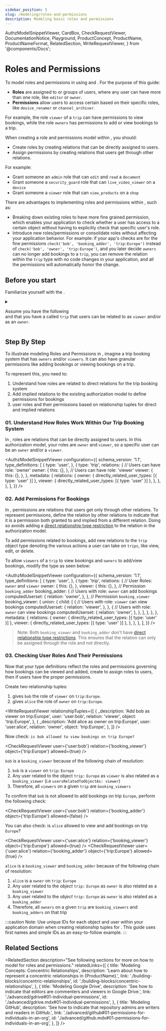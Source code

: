 ```yaml
---
sidebar_position: 5
slug: /modeling/roles-and-permissions
description: Modeling basic roles and permissions
---
```


  AuthzModelSnippetViewer,
  CardBox,
  CheckRequestViewer,
  DocumentationNotice,
  Playground,
  ProductConcept,
  ProductName,
  ProductNameFormat,
  RelatedSection,
  WriteRequestViewer,
} from '@components/Docs';

# Roles and Permissions

<DocumentationNotice />

To model roles and permissions in <ProductName format={ProductNameFormat.ProductLink}/> using <ProductConcept section="what-is-an-authorization-model" linkName="authorization models" /> and <ProductConcept section="what-is-a-relationship-tuple" linkName="relationship tuples" />. For the purpose of this guide:

- **Roles** are assigned to <ProductConcept section="what-is-a-user" linkName="users" /> or groups of users, where any user can have more than one role, like `editor` or `owner`.
- **Permissions** allow users to access certain <ProductConcept section="what-is-an-object" linkName="objects" /> based on their specific roles, like `device_renamer` or `channel_archiver`.

For example, the role `viewer` of a `trip` can have permissions to view bookings, while the role `owners` has permissions to add or view bookings to a trip.

<CardBox title="When to use" appearance="filled">

When creating a role and permissions model within <ProductName format={ProductNameFormat.ShortForm}/>, you should:

- Create roles by creating relations that can be directly assigned to users.
- Assign permissions by creating relations that users get through other relations.

For example:

- Grant someone an `admin` role that can `edit` and `read` a `document`
- Grant someone a `security_guard` role that can `live_video_viewer` on a `device`
- Grant someone a `viewer` role that can `view_products` on a `shop`

There are advantages to implementing roles and permissions within <ProductName format={ProductNameFormat.ShortForm}/>, such as:

- Breaking down existing roles to have more fine grained permission, which enables your application to check whether a user has access to a certain object without having to explicitly check that specific user's role.
- Introduce new roles/permissions or consolidate roles without affecting your application behavior. For example: if your app's checks are for the fine permissions `check('bob', 'booking_adder', 'trip:Europe')` instead of `check('bob', 'owner', 'trip:Europe')`, and you later decide `owners` can no longer add bookings to a `trip`, you can remove the relation within the `trip` type with no code changes in your application, and all the permissions will automatically honor the change.

</CardBox>

## Before you start

Familiarize yourself with the <ProductConcept />.

<details>
<summary>

Assume you have the following <ProductConcept section="what-is-an-authorization-model" linkName="authorization model" /><br /> and that you have a <ProductConcept section="what-is-a-type" linkName="type" /> called `trip` that users can be related to as `viewer` and/or as an `owner`.

</summary>

<AuthzModelSnippetViewer
  configuration={{
    schema_version: '1.1',
    type_definitions: [
      {
        type: 'user',
      },
      {
        type: 'trip',
        relations: {
          owner: {
            this: {},
          },
          viewer: {
            this: {},
          },
        },
        metadata: {
          relations: {
            owner: { directly_related_user_types: [{ type: 'user' }] },
            viewer: { directly_related_user_types: [{ type: 'user' }] },
          },
        },
      },
    ],
  }}
/>

<hr />

In addition, you need to know the following:

### Direct Access

Learn how to create an authorization model and create a relationship tuple to grant a user access to an object. For more information, see [Direct Access.](./direct-access.mdx)

### <ProductName format={ProductNameFormat.ShortForm}/> Concepts

- A <ProductConcept section="what-is-a-type" linkName="Type" />: a class of objects that have similar characteristics
- A <ProductConcept section="what-is-a-user" linkName="User" />: an entity in the system that can be related to an object
- A <ProductConcept section="what-is-a-relation" linkName="Relation" />: a string defined in the type definition of an authorization model that defines the possibility of a relationship between an object of the same type as the type definition and a user in the system
- An <ProductConcept section="what-is-an-object" linkName="Object" />: represents an entity in the system. Users' relationships to it can be define through relationship tuples and the authorization model
- A <ProductConcept section="what-is-a-relationship-tuple" linkName="Relationship Tuple" />: a group consisting of a user, a relation, and an object stored in Auth <ProductName format={ProductNameFormat.ShortForm}/>
- A <ProductConcept section="what-is-a-relationship" linkName="Relationship" />: <ProductName format={ProductNameFormat.ShortForm}/> will be called to check if there is a relationship between a user and an object, indicating that the access is allowed
- [Direct Relationship Type Restrictions](../configuration-language.mdx#the-direct-relationship-type-restrictions): can be used to indicate direct relationships between users and objects
- A <ProductConcept section="what-is-a-check-request" linkName="Check API Request" />: used to check for relationships between users and objects

</details>

<Playground />

## Step By Step

To illustrate modeling Roles and Permissions in <ProductName format={ProductNameFormat.ShortForm}/>, imagine a trip booking system that has `owners` and/or `viewers`. It can also have granular permissions like adding bookings or viewing bookings on a trip.

To represent this, you need to:

1. Understand how roles are related to direct relations for the trip booking system
2. Add implied relations to the existing authorization model to define permissions for bookings
3. <ProductConcept section="what-is-a-check-request" linkName="Check" /> user roles and their permissions based on relationship
   tuples for direct and implied relations

### 01. Understand How Roles Work Within Our Trip Booking System

In <ProductName format={ProductNameFormat.ShortForm}/>, roles are relations that can be directly assigned to users. In this authorization model, your roles are `owner` and `viewer`, so a specific user can be an `owner` and/or a `viewer`.

<AuthzModelSnippetViewer
  configuration={{
    schema_version: '1.1',
    type_definitions: [
      {
        type: 'user',
      },
      {
        type: 'trip',
        relations: {
          // Users can have role: 'owner'
          owner: {
            this: {},
          },
          // Users can have role: 'viewer'
          viewer: {
            this: {},
          },
        },
        metadata: {
          relations: {
            owner: { directly_related_user_types: [{ type: 'user' }] },
            viewer: { directly_related_user_types: [{ type: 'user' }] },
          },
        },
      },
    ],
  }}
/>

### 02. Add Permissions For Bookings

In <ProductName format={ProductNameFormat.LongForm}/>, permissions are relations that users get only through other relations. To represent permissions, define the relation by other relations to indicate that it is a permission both granted to and implied from a different relation. Doing so avoids adding a [direct relationship type restriction](../configuration-language.mdx#the-direct-relationship-type-restrictions) to the relation in the authorization model.

To add permissions related to bookings, add new relations to the `trip` object type denoting the various actions a user can take on `trips`, like view, edit, or delete.

To allow `viewers` of a `trip` to view bookings and `owners` to add/view bookings, modify the type as seen below:

<AuthzModelSnippetViewer
  configuration={{
    schema_version: '1.1',
    type_definitions: [
      {
        type: 'user',
      },
      {
        type: 'trip',
        relations: {
          // User Roles: `owner` and `viewer`
          owner: {
            this: {},
          },
          viewer: {
            this: {},
          },
          // Permission `booking_adder`
          booking_adder: {
            // Users with role: `owner` can add bookings
            computedUserset: {
              relation: 'owner',
            },
          },
          // Permission `booking_viewer`
          booking_viewer: {
            union: {
              child: [
                {
                  // Users with role: `viewer` can view bookings
                  computedUserset: {
                    relation: 'viewer',
                  },
                },
                {
                  // Users with role: `owner` can view bookings
                  computedUserset: {
                    relation: 'owner',
                  },
                },
              ],
            },
          },
        },
        metadata: {
          relations: {
            owner: { directly_related_user_types: [{ type: 'user' }] },
            viewer: { directly_related_user_types: [{ type: 'user' }] },
          },
        },
      },
    ],
  }}
/>

> Note: Both `booking_viewer` and `booking_adder` don't have [direct relationship type restrictions](../configuration-language.mdx#the-direct-relationship-type-restrictions). This ensures that the relation can only be assigned through the role and not directly.

### 03. Checking User Roles And Their Permissions

Now that your type definitions reflect the roles and permissions governing how bookings can be viewed and added, create <ProductConcept section="what-is-a-relationship-tuple" linkName="relationship tuples" /> to assign roles to users, then *<ProductConcept section="what-is-a-check-request" linkName="check" />* if users have the proper permissions.

Create two relationship tuples:

1. gives `bob` the role of `viewer` on `trip:Europe`.
2. gives `alice` the role of `owner` on `trip:Europe`.

<WriteRequestViewer
  relationshipTuples={[
    {
      _description: 'Add bob as viewer on trip:Europe',
      user: 'user:bob',
      relation: 'viewer',
      object: 'trip:Europe',
    },
    {
      _description: 'Add alice as owner on trip:Europe',
      user: 'user:alice',
      relation: 'owner',
      object: 'trip:Europe',
    },
  ]}
/>

Now check: `is bob allowed to view bookings on trip Europe?`

<CheckRequestViewer user={'user:bob'} relation={'booking_viewer'} object={'trip:Europe'} allowed={true} />

`bob` is a `booking_viewer` because of the following chain of resolution:

1. `bob` is a `viewer` on `trip`: `Europe`
2. Any user related to the object `trip:` `Europe` as `viewer` is also related as a `booking_viewer` (i.e `usersRelatedToObjectAs: viewer`)
3. Therefore, all `viewers` on a given `trip` are `booking_viewers`

To confirm that `bob` is not allowed to add bookings on trip `Europe`, perform the following check:

<CheckRequestViewer user={'user:bob'} relation={'booking_adder'} object={'trip:Europe'} allowed={false} />

You can also check: is `alice` allowed to view and add bookings on trip `Europe`?

<CheckRequestViewer user={'user:alice'} relation={'booking_viewer'} object={'trip:Europe'} allowed={true} />
<CheckRequestViewer user={'user:alice'} relation={'booking_adder'} object={'trip:Europe'} allowed={true} />

`alice` is a `booking_viewer` and `booking_adder` because of the following chain of resolution:

1. `alice` is a `owner` on `trip`: `Europe`
2. Any user related to the _object_ `trip:` `Europe` as `owner` is also related as a `booking_viewer`
3. Any user related to the _object_ `trip:` `Europe` as `owner` is also related as a `booking_adder`
4. Therefore, all `owners` on a given `trip` are `booking_viewers` and `booking_adders` on that trip

:::caution
Note: Use unique IDs for each object and user within your application domain when creating relationship tuples for <ProductName format={ProductNameFormat.LongForm}/>. This guide uses first names and simple IDs as an easy-to-follow example.
:::

## Related Sections

<RelatedSection
  description="See following sections for more on how to model for roles and permissions."
  relatedLinks={[
    {
      title: 'Modeling Concepts: Concentric Relationships',
      description: 'Learn about how to represent a concentric relationships in {ProductName}.',
      link: './building-blocks/concentric-relationships',
      id: './building-blocks/concentric-relationships',
    },
    {
      title: 'Modeling Google Drive',
      description: 'See how to indicate that editors are commenters and viewers in Google Drive.',
      link: './advanced/gdrive#01-individual-permissions',
      id: './advanced/gdrive.mdx#01-individual-permissions',
    },
    {
      title: 'Modeling GitHub',
      description: 'See how to indicate that repository admins are writers and readers in GitHub.',
      link: './advanced/github#01-permissions-for-individuals-in-an-org',
      id: './advanced/github.mdx#01-permissions-for-individuals-in-an-org',
    },
  ]}
/>
